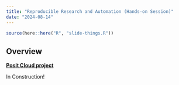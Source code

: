 ```yaml
---
title: "Reproducible Research and Automation (Hands-on Session)"
date: "2024-08-14"
---
```


```r
source(here::here("R", "slide-things.R"))
```

## Overview

::: {.callout-note}

[**Posit Cloud project**](https://posit.cloud/content/8531422)

:::

In Construction!